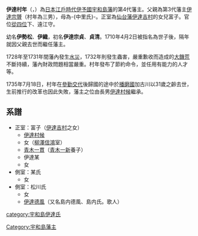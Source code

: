 {{unreferenced|time=2018-07-03T00:34:01+00:00}}
{{Infobox Officeholder
| name          = 伊達村年
| image         = 
| width         =  
| caption       = 
| office        = [[宇和島藩|宇和島藩]]藩主
| term_start    = 1711年
| term_end      = 1735年
| predecessor   = [[伊達宗贇|伊達宗贇]]
| successor     = [[伊達村候|伊達村候]]

| birth_date    ={{birth date|1705|2|9}}<br>（宝永2年1月16日）
| birth_place   = 
| death_date    ={{death date and age|1735|7|18|1705|2|9}}<br>（享保20年5月28日）
| death_place   = 
| module = {{日本武士 |child=yes
| 時代 = [[江戶時代|江戶時代]]中期
| 改名 = 伊勢松（幼名）、宗貞、貞清、村年
| 別名 = 伊織
| 諡号 = 
| 神号 = 
| 戒名 = 泰雲院殿宗山紹澤大居士
| 霊名 = 
| 墓所 = [[愛媛縣|愛媛縣]][[宇和島市|宇和島市]][[等覺寺_(宇和島市)|等覺寺]]
| 官位 = [[從四位|從四位下]][[遠江國|遠江守]]
| 幕府 = 
| 主君 = 
| 藩   = 
| 氏族 = [[伊達氏|宇和島伊達氏]]
| 父 = [[伊達宗贇|伊達宗贇]]
| 母 = 中里氏
| 兄 = [[伊達宗相|宗相]]、曾智、岩次郎
| 弟 = [[田村村顯|田村村顯]]、[[桑折宗恒|桑折宗恒]]
| 妹 = 初、民、百助、清、長、久米、悦、幾久
| 正室  = '''富子（[[伊達吉村|伊達吉村]]三女）'''
| 側室 = 松川氏 等人
| 子   = '''[[伊達村候|村候]]'''、[[島內德風|島內德風]]、[[青木一貫|青木一貫]]
| 女 = 繁、幾、鐵 等人
| 特記事項 = 
 }}
}}
'''伊達村年'''（{{jpn|j=伊達 村年|kana=だて むらとし|rm=Date Muratoshi}}，{{bd|1705年|2月9日|1735年|7月18日|}}）為[[日本|日本]][[江戶時代|江戶時代]][[伊予國|伊予國]][[宇和島藩|宇和島藩]]的第4代藩主。父親為第3代藩主[[伊達宗贇|伊達宗贇]]（村年為三男），母為-{中里氏}-。正室為[[仙台藩|仙台藩]][[伊達吉村|伊達吉村]]的女兒富子。官位[[從四位|從四位]]下、遠江守。

幼名'''伊勢松'''、'''伊織'''，初名'''伊達宗貞'''、'''貞清'''。1710年4月2日被指名為世子後，隔年就因父親去世而繼任藩主。

1728年至1731年間藩內發生[[水災|水災]]，1732年則發生蟲害，嚴重歉收而造成的[[饑荒|大饑荒]]不斷持續，藩內財政問題相當嚴重。村年發布了節約命令，並任用有能力的人才等{{link-ja|藩政改革}}。

1735年7月18日，村年在[[參勤交代|參勤交代]]後歸國的途中於[[播磨國|播磨國]]加古川以31歲之齡去世，生前推行的改革也因此失敗，藩主之位由長男[[伊達村候|伊達村候]]繼承。

==系譜==
*正室：富子（[[伊達吉村|伊達吉村]]之女） 
**[[伊達村候|伊達村候]]
**女（[[柳澤信鴻|柳澤信鴻]]室） 
**[[青木一貫|青木一貫]]（[[青木一新|青木一新]]養子） 
**伊達某
**女
*側室：某氏 
**女
*側室：松川氏 
**女
**[[伊達德風|伊達德風]]（又名島内德風、島内氏。歌人）

{{伊予宇和島伊達家}}
{{宇和島藩主|伊達氏|4代|1711年 - 1735年}}

[[category:宇和島伊達氏|category:宇和島伊達氏]]
[[Category:宇和島藩主|Category:宇和島藩主]]